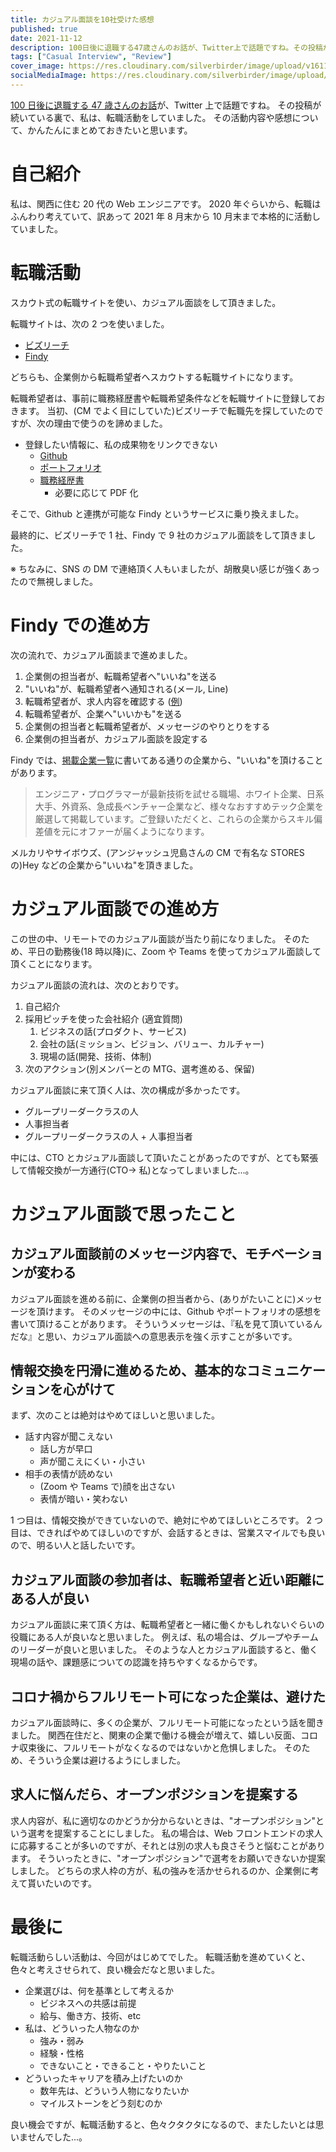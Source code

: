 ```yaml
---
title: カジュアル面談を10社受けた感想
published: true
date: 2021-11-12
description: 100日後に退職する47歳さんのお話が、Twitter上で話題ですね。その投稿が続いている裏で、私は、転職活動をしていました。その活動内容や感想について、かんたんにまとめておきたいと思います。
tags: ["Casual Interview", "Review"]
cover_image: https://res.cloudinary.com/silverbirder/image/upload/v1611128736/silver-birder.github.io/assets/logo.png
socialMediaImage: https://res.cloudinary.com/silverbirder/image/upload/v1611128736/silver-birder.github.io/assets/logo.png
---
```


[100 日後に退職する 47 歳さんのお話](https://twitter.com/i/events/1418432177168031749)が、Twitter 上で話題ですね。
その投稿が続いている裏で、私は、転職活動をしていました。
その活動内容や感想について、かんたんにまとめておきたいと思います。

# 自己紹介

私は、関西に住む 20 代の Web エンジニアです。
2020 年ぐらいから、転職はふんわり考えていて、訳あって 2021 年 8 月末から 10 月末まで本格的に活動していました。

# 転職活動

スカウト式の転職サイトを使い、カジュアル面談をして頂きました。

転職サイトは、次の 2 つを使いました。

- [ビズリーチ](https://www.bizreach.jp/)
- [Findy](https://findy-code.io/)

どちらも、企業側から転職希望者へスカウトする転職サイトになります。

転職希望者は、事前に職務経歴書や転職希望条件などを転職サイトに登録しておきます。
当初、(CM でよく目にしていた)ビズリーチで転職先を探していたのですが、次の理由で使うのを諦めました。

- 登録したい情報に、私の成果物をリンクできない
  - [Github](https://github.com/silverbirder)
  - [ポートフォリオ](https://silverbirder.github.io)
  - [職務経歴書](https://silverbirder.github.io/resume/)
    - 必要に応じて PDF 化

そこで、Github と連携が可能な Findy というサービスに乗り換えました。

最終的に、ビズリーチで 1 社、Findy で 9 社のカジュアル面談をして頂きました。

※ ちなみに、SNS の DM で連絡頂く人もいましたが、胡散臭い感じが強くあったので無視しました。

# Findy での進め方

次の流れで、カジュアル面談まで進めました。

1. 企業側の担当者が、転職希望者へ"いいね"を送る
2. "いいね"が、転職希望者へ通知される(メール, Line)
3. 転職希望者が、求人内容を確認する ([例](https://findy-code.io/companies/685/jobs/oBsGg3cfPWoiY))
4. 転職希望者が、企業へ"いいかも"を送る
5. 企業側の担当者と転職希望者が、メッセージのやりとりをする
6. 企業側の担当者が、カジュアル面談を設定する

Findy では、[掲載企業一覧](https://findy-code.io/companies)に書いてある通りの企業から、"いいね"を頂けることがあります。

> エンジニア・プログラマーが最新技術を試せる職場、ホワイト企業、日系大手、外資系、急成長ベンチャー企業など、様々なおすすめテック企業を厳選して掲載しています。ご登録いただくと、これらの企業からスキル偏差値を元にオファーが届くようになります。

メルカリやサイボウズ、(アンジャッシュ児島さんの CM で有名な STORES の)Hey などの企業から"いいね"を頂きました。

# カジュアル面談での進め方

この世の中、リモートでのカジュアル面談が当たり前になりました。
そのため、平日の勤務後(18 時以降)に、Zoom や Teams を使ってカジュアル面談して頂くことになります。

カジュアル面談の流れは、次のとおりです。

1. 自己紹介
1. 採用ピッチを使った会社紹介 (適宜質問)
   1. ビジネスの話(プロダクト、サービス)
   1. 会社の話(ミッション、ビジョン、バリュー、カルチャー)
   1. 現場の話(開発、技術、体制)
1. 次のアクション(別メンバーとの MTG、選考進める、保留)

カジュアル面談に来て頂く人は、次の構成が多かったです。

- グループリーダークラスの人
- 人事担当者
- グループリーダークラスの人 + 人事担当者

中には、CTO とカジュアル面談して頂いたことがあったのですが、とても緊張して情報交換が一方通行(CTO→ 私)となってしまいました...。

# カジュアル面談で思ったこと

## カジュアル面談前のメッセージ内容で、モチベーションが変わる

カジュアル面談を進める前に、企業側の担当者から、(ありがたいことに)メッセージを頂けます。
そのメッセージの中には、Github やポートフォリオの感想を書いて頂けることがあります。
そういうメッセージは、『私を見て頂いているんだな』と思い、カジュアル面談への意思表示を強く示すことが多いです。

## 情報交換を円滑に進めるため、基本的なコミュニケーションを心がけて

まず、次のことは絶対はやめてほしいと思いました。

- 話す内容が聞こえない
  - 話し方が早口
  - 声が聞こえにくい・小さい
- 相手の表情が読めない
  - (Zoom や Teams で)顔を出さない
  - 表情が暗い・笑わない

1 つ目は、情報交換ができていないので、絶対にやめてほしいところです。
2 つ目は、できればやめてほしいのですが、会話するときは、営業スマイルでも良いので、明るい人と話したいです。

## カジュアル面談の参加者は、転職希望者と近い距離にある人が良い

カジュアル面談に来て頂く方は、転職希望者と一緒に働くかもしれないぐらいの役職にある人が良いなと思いました。
例えば、私の場合は、グループやチームのリーダーが良いと思いました。
そのような人とカジュアル面談すると、働く現場の話や、課題感についての認識を持ちやすくなるからです。

## コロナ禍からフルリモート可になった企業は、避けた

カジュアル面談時に、多くの企業が、フルリモート可能になったという話を聞きました。
関西在住だと、関東の企業で働ける機会が増えて、嬉しい反面、コロナ収束後に、フルリモートがなくなるのではないかと危惧しました。
そのため、そういう企業は避けるようにしました。

## 求人に悩んだら、オープンポジションを提案する

求人内容が、私に適切なのかどうか分からないときは、"オープンポジション"という選考を提案することにしました。
私の場合は、Web フロントエンドの求人に応募することが多いのですが、それとは別の求人も良さそうと悩むことがあります。
そういったときに、"オープンポジション"で選考をお願いできないか提案しました。
どちらの求人枠の方が、私の強みを活かせられるのか、企業側に考えて貰いたいのです。

# 最後に

転職活動らしい活動は、今回がはじめてでした。
転職活動を進めていくと、色々と考えさせられて、良い機会だなと思いました。

- 企業選びは、何を基準として考えるか
  - ビジネスへの共感は前提
  - 給与、働き方、技術、etc
- 私は、どういった人物なのか
  - 強み・弱み
  - 経験・性格
  - できないこと・できること・やりたいこと
- どういったキャリアを積み上げたいのか
  - 数年先は、どういう人物になりたいか
  - マイルストーンをどう刻むのか

良い機会ですが、転職活動すると、色々クタクタになるので、またしたいとは思いませんでした...。
